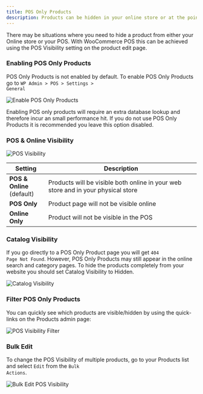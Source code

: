 ```yaml
---
title: POS Only Products
description: Products can be hidden in your online store or at the point of sale using the POS visibility setting.
---
```


There may be situations where you need to hide a product from either your Online store or your POS.
With WooCommerce POS this can be achieved using the POS Visibility setting on the product edit page.

### Enabling POS Only Products

POS Only Products is not enabled by default.
To enable POS Only Products go to <code>WP Admin > POS > Settings > General</code>

![Enable POS Only Products](https://wcpos.com/wp-content/uploads/2014/09/enable-pos-only-products.png "Enable POS Only Products")

Enabling POS only products will require an extra database lookup and therefore incur an small performance hit.
If you do not use POS Only Products it is recommended you leave this option disabled.

### POS & Online Visibility

![POS Visibility](https://wcpos.com/wp-content/uploads/2016/08/pos-visibility.png "POS Visibility settings on the Product edit page")

| Setting                         | Description                                                                       |
| ------------------------------- | --------------------------------------------------------------------------------- |
| **POS & Online**<br />(default) | Products will be visible both online in your web store and in your physical store |
| **POS Only**                    | Product page will not be visible online                                           |
| **Online Only**                 | Product will not be visible in the POS                                            |

### Catalog Visibility

If you go directly to a POS Only Product page you will get <code>404 Page Not Found</code>.
However, POS Only Products may still appear in the online search and category pages.
To hide the products completely from your website you should set Catalog Visibility to Hidden.

![Catalog Visibility](https://wcpos.com/wp-content/uploads/2016/08/catalog-visibility.png "Catalog Visibility settings on the Product edit page")

### Filter POS Only Products

You can quickly see which products are visible/hidden by using the quick-links on the Products admin page:

![POS Visibility Filter](https://wcpos.com/wp-content/uploads/2016/08/pos-visibility-filter.png "POS Visibility Filter")

### Bulk Edit

To change the POS Visibility of multiple products, go to your Products list and select <code>Edit</code> from the <code>Bulk Actions</code>.

![Bulk Edit POS Visibility](https://wcpos.com/wp-content/uploads/2016/08/pos-visibility-bulk-edit.png "Bulk edit POS Visibility")
